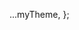   ...myTheme,
};

<Head>
  <title> .NET ASPIRE - Thulani S. Chivandikwa</title>
  <link rel="stylesheet" href="https://fonts.googleapis.com/css?family=Roboto:300,400,500,700&display=swap" />
  <link rel="stylesheet" href="https://fonts.googleapis.com/icon?family=Material+Icons" />
  <script type="text/javascript" src="https://unpkg.com/@material-ui/core@4.12.1/umd/material-ui.production.min.js" />
</Head>

<Footer>
  <Chip
    avatar={
      <Avatar
        style={{ width: "35px", height: "35px", padding: "3px" }}
        src={"https://learn.microsoft.com/en-us/dotnet/aspire/assets/dotnet-aspire-logo-128.svg"}
      />
    }
    label=".NET Aspire - Thulani Chivandikwa"
    style={{ marginBottom: "10px" }}
  />
  <Timer />
</Footer>

<AspireBanner />

---

## State of Cloud Native Apps

_Beautiful but Complex_

<Steps>

- Distributed by default
- Configuration explosion
- Observability challenges
- Local development vs. production Gap

</Steps>

<Notes>

Cloud native

- cloud ready
- cloud aware

- abstract the cloud
- lift and shift to VM
- map drive to s3 bucket or blob storage
- scaling with more resources

The idea of cloud native comes from the basic desire to decouple services. To achieve this, the architectural approach encourages: Resiliency, Manageability, Observability

Effectively, this means your distributed application is loosely coupled, can support scaling as necessary, and is using instrumentation to be able to monitor your applications in real-time.

- Distributed by Default - Today's applications span multiple services, databases, caches, and queues—requiring complex orchestration and communication patterns.
- Configuration Explosion - Each component needs specific configuration for networking, security, scaling, and environment variables.
- Observability Challenges - Tracing requests across service boundaries, collecting meaningful metrics, and centralizing logs has become essential but difficult.
- Local Development vs. Production Gap - Developers struggle to replicate production-like environments locally, leading to "works on my machine" problems.

This is were .NET Aspire comes in

</Notes>

---

## State of Cloud Native Apps

_Beautiful but Complex_

<Steps>

- Deployment complexity
- Technology sprawl
- SRE complexity
- Team cognitive load

</Steps>

<Notes>

- Deployment Complexity - Managing containerization, orchestration, and infrastructure as code requires specialized expertise beyond application development.
- Technology Sprawl - Teams must become experts in numerous technologies: Kubernetes, Docker, service meshes, API gateways, and cloud-specific services.
- Site Reliability Engineering and general resilience Complexity - Implementing circuit breakers, retries, timeouts, and graceful degradation across distributed boundaries requires sophisticated patterns.
- Team Cognitive Load - Developers must context-switch between multiple, technologies, and operational concerns, reducing overall productivity.

This is where .NET Aspire comes in

</Notes>

---

## ~~Project TYE ❌~~ .NET ASPIRE

<Steps>

- .NET Aspire is a **set of tools, templates, and packages** for building observable, production ready apps.

- GA, May 2024

- It is very opinionated, but this gets a bad rep.

- While opinionated, it is designed for flexibility.

- It focuses on dev-time productivity enhancements.

- Has integrations for common services with great defaults.

- First class tooling for Visual Studio, Code and the .NET CLI.

</Steps>

<Notes>

Tough to describe

- not one thing, like a framework
- a collection of a few things spread across multiple pillars to build cloud native apps better

Goal was to make F5 easy

New app, understanding a backend, communicating with a front end
Maybe there is more parts and I need to know about URIs and ports

- i just want to do https//purchaseorder or something, but no
  Caching
  database
  More services, connection strings
  Flavors and SKUs

Onboarding

What even am I doing? What is the business case I am trying to build from

Flatten rock, infuse it with lightning

.NET Aspire is delivered through a collection of NuGet packages that bootstrap or improve specific challenges with modern app development

Designed for flexibility, .NET Aspire allows you to replace or extend parts with your preferred tools and workflows

With dev-time productivity enhancements that emulate deployed scenarios, you can quickly develop interconnected apps

Great people on It

- James King Newton - creator of Newtonsoft.Json
- David Fowler - distinguished engineer, creator of NuGet, SignalR, big on ASP.NET - has been called Taylor Swift of .NET developers (no not Beyonce, not interchangeable)
  - only best I can think of is the Chuck Norrise of .NET - Jon Skeet
  - you can find him on Twitter, if you are not on Twitter I hear you can speak his name 3 times to a reflective surface and he will manifest
- Maddy Montaqila - PM of .NET MAUI

Aspire does not

- replace .NET functionality or libraries
- force you down a narrow path (can be removed, customizable)
- does not lock you into Azure or even .NET

</Notes>

---

## Dev 🧑🏾‍💻 Orchestration

<Steps>

- Simplified configuration and interconnections of services

- Service discovery

- Managed environment variables

- Abstraction of low level details

- Overall no need for complex manual setup

</Steps>

<Notes>

</Notes>

---

## Integrations 🧩

<Steps>

- NuGet packages (client wrappers + hosting) for popular services

- Automated cloud resources setup

- Great defaults (health checks, telemetry, resilience) 🪄, customizable

- Works seamlessly with .NET (DI, existing SDKS, health, logging etc)

</Steps>

<Notes>

Hosting integrations configure applications by provisioning resources (like containers or cloud resources) or pointing to existing instances (such as a local SQL server). These packages model various services, platforms, or capabilities, including caches, databases, logging, storage, and messaging systems.

Client integrations wire up client libraries to dependency injection (DI), define configuration schema, and add health checks, resiliency, and telemetry where applicable.

Hosting and client integrations are best when used together, but are not coupled and can be used separately

</Notes>

---

## Tooling ⛏️

<Steps>

- Project templates for VS, VS Code and the .NET CLI

- Tooling to add support to existing projects

</Steps>

<Notes>

</Notes>

---

## Application Dashboard 🔧

<Steps>

- Out of the box real time dashboard

- Resource list (state, endpoints, env)

- Console output (real time)

- Stuctured logs

- Traces

- Metrics

</Steps>

<Notes>

</Notes>

---

## What about Dapr 🎩

<Steps>

- Dapr enables cloud native support, much like Aspire

- Dapr donated to Cloud native Computing Foundation (CNCF), open source

- Aspire solves some of the same problems, but does not replace Dapr

- Aspire focuses more on the developer experience

</Steps>

<Notes>

Tough to choose, one thing I can say is I have seen more activity happen on .NET
Aspire in the last year than I have seen on Dapr since its inception

</Notes>

---

## Where do I signup?

<Steps>

- .NET 8.0/9.0

- An OCI compliant container runtime 🐳 (Docker Desktop, Podman)

- VS, VC Code, JetBrains Rider

</Steps>

<Notes>

</Notes>

---

### Demo Time 🪧

<Demo />

---

<CodeSurfer  theme={github}>

```csharp subtitle="resources"
var cache = builder.AddRedis("cache")
    .WithRedisInsight();

var value = builder.AddParameter("value");

var api = builder.AddProject<Projects.api>("api")
    .WithEnvironment("EXAMPLE_VALUE", value);

var ollama = builder.AddContainer("ollama", "ollama/ollama")
    .WithLifetime(ContainerLifetime.Persistent);

var tenantService = builder.AddExecutable("tenantService", path, workingDirectory);

var spa = builder.AddDockerfile("spa", "path", "Dockerfile")
```

```diff 1 subtitle="definition"

```

```diff 1[30:36] subtitle="names"

```

```diff 2 subtitle="linked resources"

```

```diff 6 subtitle="projects"

```

```diff 4,7 subtitle="parameters"

```

```diff 9,10 subtitle="containers"

```

```diff 12 subtitle="executables"

```

```diff 14 subtitle="containers"

```

</CodeSurfer>

---

<CodeSurfer  theme={github}>

```csharp subtitle=""
var cache = builder.AddRedis("cache")
    .WithRedisInsight();

var api = builder.AddProject<Projects.api>("api")
    .WithReference(cache);
```

```diff 4:5 subtitle="references"

```

```diff 5,1[5:10] subtitle="reference"

```

</CodeSurfer>

---

<CodeSurfer  theme={github}>

```csharp subtitle=""
var api = builder.AddProject<Projects.api>("api")
    .WithReference(cache)
    .WaitFor(cache)
    .WaitForCompletion(migration);
```

```diff 3 subtitle="wait for"

```

```diff 4 subtitle="wait for completion"

```

</CodeSurfer>

---

<CodeSurfer  theme={github}>

```csharp subtitle=""
var api = builder.AddProject<Projects.api>("api")
    .WithHttpEndpoint(port: 5066)
    .WithReplicas(2);
```

```diff 2 subtitle="endpoints"

```

```diff 3 subtitle="replicas"

```

</CodeSurfer>

---

<CodeSurfer  theme={github}>

```csharp subtitle=""
var redis = builder.ExecutionContext.IsRunMode
    ? builder.AddRedis("redis")
    : builder.AddConnectionString("redis");
```

```diff 1[13:47] subtitle="condition"

```

```diff 2 subtitle="condition"

```

```diff 3 subtitle="condition"

```

</CodeSurfer>

---

<CodeSurfer  theme={github}>

```csharp subtitle=""
var migration = builder.AddProject<Projects.migration>("migration")
    .WithExplicitStart();
```

```diff 2 subtitle="explicit start"

```

</CodeSurfer>

---

<CodeSurfer  theme={github}>

```csharp subtitle="service defaults"
public static TBuilder AddServiceDefaults<TBuilder>(this TBuilder builder)
  where TBuilder : IHostApplicationBuilder
{
    builder.ConfigureOpenTelemetry();

    builder.AddDefaultHealthChecks();

    builder.Services.AddServiceDiscovery();

    builder.Services.ConfigureHttpClientDefaults(http =>
    {
        http.AddStandardResilienceHandler();
        http.AddServiceDiscovery();
    });

    builder.Services.Configure<ServiceDiscoveryOptions>(options =>
    {
        options.AllowedSchemes = ["https"];
    });

    return builder;
}
```

```diff 4 subtitle="open telemetry"

```

```diff 6 subtitle="health checks"

```

```diff 8 subtitle="service discovery"

```

```diff 10:15 subtitle="http client"

```

```diff 16:19 subtitle="open telemetry"

```

</CodeSurfer>

---

<CodeSurfer  theme={github}>

```csharp subtitle="integration tests"
public class SpaIntegrationTest
{
    [Fact]
    public async Task GetWebResourceRootReturnsOkStatusCode()
    {
        var builder = await DistributedApplicationTestingBuilder
            .CreateAsync<Projects.AspireApp_AppHost>();

        builder.Services.ConfigureHttpClientDefaults(clientBuilder =>
        {
            clientBuilder.AddStandardResilienceHandler();
        });

        await using var app = await builder.BuildAsync();
        await app.StartAsync();

        var httpClient = app.CreateHttpClient("spa");

        using var cts = new CancellationTokenSource(TimeSpan.FromSeconds(30));
        await app.ResourceNotifications.WaitForResourceHealthyAsync(
            "spa",
            cts.Token);
        var response = await httpClient.GetAsync("/");

        Assert.Equal(HttpStatusCode.OK, response.StatusCode);
    }
}
```

```diff 4 subtitle="arrange"

```

```diff 6 subtitle="act"

```

```diff 8 subtitle="assert"

```

</CodeSurfer>

---

### Coming Soon 🔜

<AspireDashboard />

---

### Closing words

> “Any sufficiently advanced technology is indistinguishable from magic” - Arthur C. Clarke

---

<Notes>1962 - Profiles of the Future: An Inquiry into the Limits of the Possible</Notes>

### Thanks 🙂

<Rolling />

---
